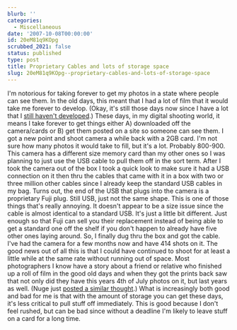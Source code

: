 ```yaml
---
blurb: ''
categories:
  - Miscellaneous
date: '2007-10-08T00:00:00'
id: 20eM81q9KOpg
scrubbed_2021: false
status: published
type: post
title: Proprietary Cables and lots of storage space
slug: 20eM81q9KOpg--proprietary-cables-and-lots-of-storage-space
---
```


I'm notorious for taking forever to get my photos in a state where
people can see them. In the old days, this meant that I had a lot
of film that it would take me forever to develop. (Okay, it's still
those days now since I have a lot that I
[still haven't developed](http://www.alanwsmith.com/blog/2006/01/25/unprocessed-film/).)
These days, in my digital shooting world, it means I take forever
to get things either A) downloaded off the camera/cards or B) get
them posted on a site so someone can see them. I got a new point
and shoot camera a while back with a 2GB card. I'm not sure how
many photos it would take to fill, but it's a lot. Probably
800-900. This camera has a different size memory card than my other
ones so I was planning to just use the USB cable to pull them off
in the sort term. After I took the camera out of the box I took a
quick look to make sure it had a USB connection on it then thru the
cables that came with it in a box with two or three million other
cables since I already keep the standard USB cables in my bag.
Turns out, the end of the USB that plugs into the camera is a
proprietary Fuji plug. Still USB, just not the same shape. This is
one of those things that's really annoying. It doesn't appear to be
a size issue since the cable is almost identical to a standard USB.
It's just a little bit different. Just enough so that Fuji can sell
you their replacement instead of being able to get a standard one
off the shelf if you don't happen to already have five other ones
laying around. So, I finally dug thru the box and got the cable.
I've had the camera for a few months now and have 414 shots on it.
The good news out of all this is that I could have continued to
shoot for at least a little while at the same rate without running
out of space. Most photographers I know have a story about a friend
or relative who finished up a roll of film in the good old days and
when they got the prints back saw that not only did they have this
years 4th of July photos on it, but last years as well. (Nuge just
[posted a similar thought](http://noroomthanks.blogspot.com/2007/10/like-never-developing-film.html).)
What is increasingly both good and bad for me is that with the
amount of storage you can get these days, it's less critical to
pull stuff off immediately. This is good because I don't feel
rushed, but can be bad since without a deadline I'm likely to leave
stuff on a card for a long time.
